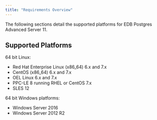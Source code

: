 ---
title: "Requirements Overview"
---

<div id="requirements_overview" class="registered_link"></div>

The following sections detail the supported platforms for EDB Postgres Advanced Server 11.

## Supported Platforms

64 bit Linux:

- Red Hat Enterprise Linux (x86_64) 6.x and 7.x
- CentOS (x86_64) 6.x and 7.x
- OEL Linux 6.x and 7.x
- PPC-LE 8 running RHEL or CentOS 7.x
- SLES 12

64 bit Windows platforms:

- Windows Server 2016
- Windows Server 2012 R2
